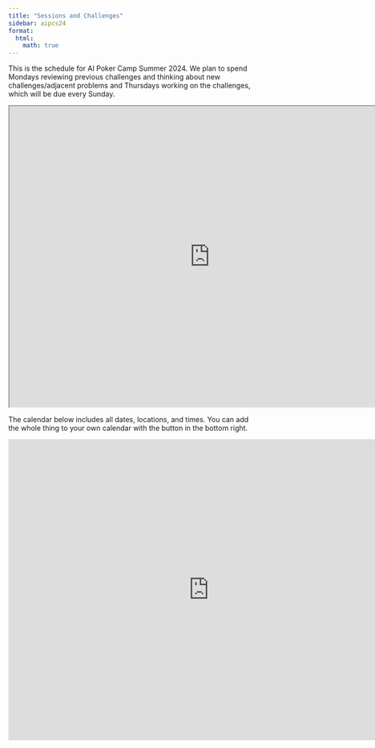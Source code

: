 ```yaml
---
title: "Sessions and Challenges"
sidebar: aipcs24
format:
  html:
    math: true
---
```


This is the schedule for AI Poker Camp Summer 2024. We plan to spend Mondays reviewing previous challenges and thinking about new challenges/adjacent problems and Thursdays working on the challenges, which will be due every Sunday. 


<iframe src="https://docs.google.com/spreadsheets/d/e/2PACX-1vTWk7TKUq4SUs6-XlTL15y05-2NCdjLRZxJjJjrPdnRRwxkX-ezqaLcAbKR6SWLUR7P92Y_8bO4Gxvj/pubhtml?gid=1776423397&amp;single=true&amp;widget=true&amp;headers=false" width="800" height="600"></iframe>

The calendar below includes all dates, locations, and times. You can add the whole thing to your own calendar with the button in the bottom right. 

<iframe src="https://calendar.google.com/calendar/embed?src=c_c53b44e1a086797a0dff0a276f79d70e15063c32521eadeb958c2b7efd7525a7%40group.calendar.google.com&ctz=America%2FLos_Angeles" style="border: 0" width="800" height="600" frameborder="0" scrolling="no"></iframe>